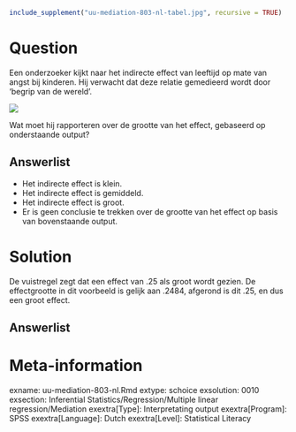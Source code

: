 ```{r, echo = FALSE, results = "hide"}
include_supplement("uu-mediation-803-nl-tabel.jpg", recursive = TRUE)
```



Question
========
  
Een onderzoeker kijkt naar het indirecte effect van leeftijd op mate van angst bij kinderen. Hij verwacht dat deze relatie gemedieerd wordt door ‘begrip van de wereld’. 

![](uu-mediation-803-nl-tabel.jpg)

Wat moet hij rapporteren over de grootte van het effect, gebaseerd op onderstaande output?
  
Answerlist
----------
* Het indirecte effect is klein.
* Het indirecte effect is gemiddeld.
* Het indirecte effect is groot. 
* Er is geen conclusie te trekken over de grootte van het effect op basis van bovenstaande output. 


Solution
========
  
De vuistregel zegt dat een effect van .25 als groot wordt gezien. De effectgrootte in dit voorbeeld is gelijk aan .2484, afgerond  is dit .25, en dus een groot effect. 

Answerlist
----------



Meta-information
================
exname: uu-mediation-803-nl.Rmd
extype: schoice
exsolution: 0010
exsection: Inferential Statistics/Regression/Multiple linear regression/Mediation
exextra[Type]: Interpretating output
exextra[Program]: SPSS
exextra[Language]: Dutch
exextra[Level]: Statistical Literacy
